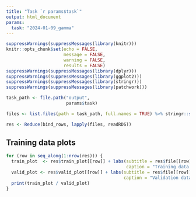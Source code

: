 ---
title: "Task `r params$task`"
output: html_document
params:
  task: "2024-01-09_gamma"
---

```{r, include = FALSE}
suppressWarnings(suppressMessages(library(knitr)))
knitr::opts_chunk$set(echo = FALSE,
                      message = FALSE,
                      warning = FALSE,
                      results = FALSE)
suppressWarnings(suppressMessages(library(dplyr)))
suppressWarnings(suppressMessages(library(ggplot2)))
suppressWarnings(suppressMessages(library(stringr)))
suppressWarnings(suppressMessages(library(patchwork)))
```

```{r initial_settings}
task_path <- file.path("output",
                       params$task)

files <- list.files(path = task_path, full.names = TRUE) %>% stringr::str_subset("res.Rds") 

res <- Reduce(bind_rows, lapply(files, readRDS))
```

## Training data plots

```{r train_plots, results = TRUE}
for (row in seq_along(1:nrow(res))) {
  train_plot  <- res$train_plot[[row]] + labs(subtitle = res$file[[row]],
                                              caption = "Training data set")
  valid_plot <- res$valid_plot[[row]] + labs(subtitle = res$file[[row]],
                                             caption = "Validation data set")
  print(train_plot / valid_plot)
}
```

